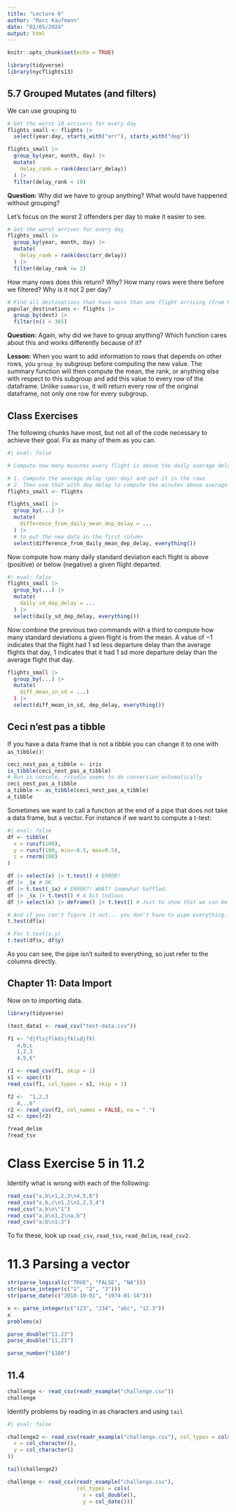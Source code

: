 ```yaml
---
title: "Lecture 6"
author: "Marc Kaufmann"
date: "02/05/2024"
output: html
---
```


```r
knitr::opts_chunk$set(echo = TRUE)

library(tidyverse)
library(nycflights13)
```

## 5.7 Grouped Mutates (and filters)

We can use grouping to 

```r
# Get the worst 10 arrivers for every day
flights_small <- flights |>
  select(year:day, starts_with("arr"), starts_with("dep"))

flights_small |>
  group_by(year, month, day) |>
  mutate(
    delay_rank = rank(desc(arr_delay))
  ) |>
  filter(delay_rank < 10)
```

**Question:** Why did we have to group anything? What would have happened without grouping? 

Let's focus on the worst 2 offenders per day to make it easier to see.

```r
# Get the worst arriver for every day
flights_small |>
  group_by(year, month, day) |>
  mutate(
    delay_rank = rank(desc(arr_delay))
  ) |>
  filter(delay_rank <= 2)
```

How many rows does this return? Why? How many rows were there before we filtered? Why is it not 2 per day?


```r
# Find all destinations that have more than one flight arriving (from NY) every day
popular_destinations <- flights |>
  group_by(dest) |>
  filter(n() > 365)
```

**Question:** Again, why did we have to group anything? Which function cares about this and works differently because of it?

**Lesson:** When you want to add information to rows that depends on other rows, you `group_by` subgroup before computing the new value. The summary function will then compute the mean, the rank, or anything else with respect to this subgroup and add this value to every row of the dataframe. Unlike `summarise`, it will return every row of the original dataframe, not only one row for every subgroup.


## Class Exercises

The following chunks have most, but not all of the code necessary to achieve their goal. Fix as many of them as you can. 

```r
#| eval: false

# Compute how many minutes every flight is above the daily average delay

# 1. Compute the average delay (per day) and put it in the rows
# 2. Then use that with dep_delay to compute the minutes above average
flights_small <- flights

flights_small |>
  group_by(...) |>
  mutate(
    difference_from_daily_mean_dep_delay = ...
  ) |>
  # to put the new data in the first column
  select(difference_from_daily_mean_dep_delay, everything()) 
```

Now compute how many daily standard deviation each flight is above (positive) or below (negative) a given flight departed. 

```r
#| eval: false
flights_small |>
  group_by(...) |>
  mutate(
    daily_sd_dep_delay = ...
  ) |>
  select(daily_sd_dep_delay, everything())
```

Now combine the previous two commands with a third to compute how many standard deviations a given flight is from the mean. A value of $-1$ indicates that the flight had 1 sd less departure delay than the average flights that day, $1$ indicates that it had 1 sd more departure delay than the average flight that day.
  
```r

flights_small |>
  group_by(...) |>
  mutate(
    diff_mean_in_sd = ...)
  ) |>
  select(diff_mean_in_sd, dep_delay, everything())
```
    
## Ceci n'est pas a tibble

If you have a data frame that is not a tibble you can change it to one with `as_tibble()`:

```r
ceci_nest_pas_a_tibble <- iris
is_tibble(ceci_nest_pas_a_tibble)
# Run in console, rstudio seems to do conversion automatically
ceci_nest_pas_a_tibble 
a_tibble <- as_tibble(ceci_nest_pas_a_tibble)
a_tibble
```

Sometimes we want to call a function at the end of a pipe that does not take a data frame, but a vector. For instance if we want to compute a t-test:

```r
#| eval: false
df <- tibble(
  x = runif(100),
  y = runif(100, min=-0.5, max=0.5),
  z = rnorm(100)
)

df |> select(x) |> t.test() # ERROR!
df |> _$x # OK
df |> t.test(_$x) # ERROR?! WHAT? Somewhat baffled.
df |> _$x |> t.test() # A bit tedious
df |> select(x) |> deframe() |> t.test() # Just to show that we can be even more tedious

# And if you can't figure it out... you don't have to pipe everything. 
t.test(df$x)

# For t.test(x,y)
t.test(df$x, df$y)
```

As you can see, the pipe isn't suited to everything, so just refer to the columns directly.

## Chapter 11: Data Import

Now on to importing data.

```r
library(tidyverse)

(test_data1 <- read_csv("test-data.csv"))

f1 <- "djflsjflkdsjfklsdjfkl
   a,b,c
   1,2,3
   4,5,6"

r1 <- read_csv(f1, skip = 1)
s1 <- spec(r1)
read_csv(f1, col_types = s1, skip = 1)

f2 <-  "1,2,3
   4,.,6"
r2 <- read_csv(f2, col_names = FALSE, na = ".")
s2 <- spec(r2)

?read_delim
?read_tsv
```

# Class Exercise 5 in 11.2

Identify what is wrong with each of the following:

```r
read_csv("a,b\n1,2,3\n4,5,6")
read_csv("a,b,c\n1,2\n1,2,3,4")
read_csv("a,b\n\"1")
read_csv("a,b\n1,2\na,b")
read_csv("a;b\n1;3")
```

To fix these, look up `read_csv`, `read_tsv`, `read_delim`, `read_csv2`.

# 11.3 Parsing a vector

```r
str(parse_logical(c("TRUE", "FALSE", "NA")))
str(parse_integer(c("1", "2", "3")))
str(parse_date(c("2010-10-01", "1974-01-14")))

x <- parse_integer(c("123", "234", "abc", "12.3"))
x
problems(x)

parse_double("11.23")
parse_double("11,23")

parse_number("$100")
```

## 11.4


```r
challenge <- read_csv(readr_example("challenge.csv"))
challenge
```

Identify problems by reading in as characters and using `tail`

```r
#| eval: false

challenge2 <- read_csv(readr_example("challenge.csv"), col_types = cols(
  x = col_character(),
  y = col_character()
))

tail(challenge2)

challenge <- read_csv(readr_example("challenge.csv"),
                      col_types = cols(
                        x = col_double(),
                        y = col_date()))
```


